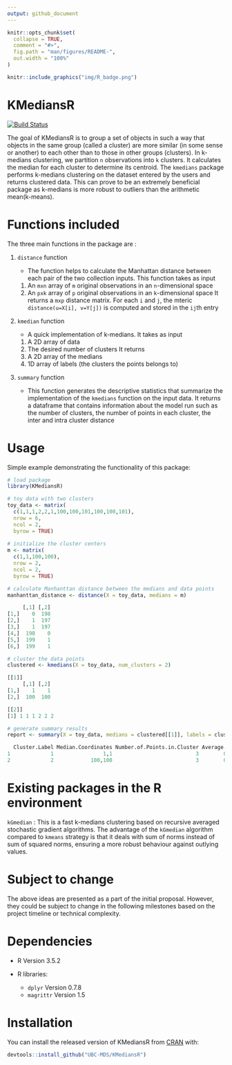 ```yaml
---
output: github_document
---
```


<!-- README.md is generated from README.Rmd. Please edit that file -->

```r
knitr::opts_chunk$set(
  collapse = TRUE,
  comment = "#>",
  fig.path = "man/figures/README-",
  out.width = "100%"
)
```


```r
knitr::include_graphics("img/R_badge.png")
```


# KMediansR
[![Build Status](https://travis-ci.org/panntingg/KMediansR.svg?branch=master)](https://travis-ci.org/panntingg/KMediansR)

The goal of KMediansR is to group a set of objects in such a way that objects in the same group (called a cluster) are more similar (in some sense or another) to each other than to those in other groups (clusters). In k-medians clustering, we partition `n` observations into `k` clusters. It calculates the median for each cluster to determine its centroid. The `kmedians` package performs k-medians clustering on the dataset entered by the users and returns clustered data. This can prove to be an extremely beneficial package as k-medians is more robust to outliers than the arithmetic mean(k-means).

# Functions included

The three main functions in the package are :

1. `distance` function

      - The function helps to calculate the Manhattan distance between each pair of the two collection inputs. This function takes as input 
      1. An `mxn` array of `m` original observations in an `n`-dimensional space
      2. An `pxk` array of `p` original observations in an `k`-dimensional space
      It returns a `mxp` distance matrix. For each `i` and `j`, the mteric `distance(u=X[i], v=Y[j])` is computed and stored in the `ij`th entry

2. `kmedian` function

      - A quick implementation of k-medians. It takes as input 
      1. A 2D array of data
      2. The desired number of clusters
      It returns 
      1. A 2D array of the medians
      2. 1D array of labels (the clusters the points belongs to)

3. `summary` function

      - This function generates the descriptive statistics that summarize the implementation of the `kmedians` function on the input data. It returns a           dataframe that contains information about the model run such as the number of clusters, the number of points in each cluster, the inter and intra           cluster distance


# Usage

Simple example demonstrating the functionality of this package:

``` r
# load package
library(KMediansR)

# toy data with two clusters                    
toy_data <- matrix(
  c(1,1,1,2,2,1,100,100,101,100,100,101),
  nrow = 6,
  ncol = 2,
  byrow = TRUE)
  
# initialize the cluster centers                                 
m <- matrix(
  c(1,1,100,100),
  nrow = 2,
  ncol = 2,
  byrow = TRUE)

# calculate Manhanttan distance between the medians and data points
manhanttan_distance <- distance(X = toy_data, medians = m)

     [,1] [,2]
[1,]    0  198
[2,]    1  197
[3,]    1  197
[4,]  198    0
[5,]  199    1
[6,]  199    1

# cluster the data points                                        
clustered <- kmedians(X = toy_data, num_clusters = 2)

[[1]]
     [,1] [,2]
[1,]    1    1
[2,]  100  100

[[2]]
[1] 1 1 1 2 2 2

# generate summary results                                       
report <- summary(X = toy_data, medians = clustered[[1]], labels = clustered[[2]])

  Cluster.Label Median.Coordinates Number.of.Points.in.Cluster Average.Distance  Minimum.Distance Maximum.Distance
1             1                1,1                           3        0.6666667                 0                1
2             2            100,100                           3        0.6666667                 0                1
```

# Existing packages in the R environment

`kGmedian` : This is a fast k-medians clustering based on recursive averaged stochastic gradient algorithms. The advantage of the `kGmedian` algorithm compared to `kmeans` strategy is that it deals with sum of norms instead of sum of squared norms, ensuring a more robust behaviour against outlying values. 

# Subject to change

The above ideas are presented as a part of the initial proposal. However, they could be subject to change in the following milestones based on the project timeline or technical complexity.

# Dependencies

- R Version 3.5.2

- R libraries:
    - `dplyr` Version 0.7.8
    - `magrittr` Version 1.5

# Installation

You can install the released version of KMediansR from [CRAN](https://CRAN.R-project.org) with:

``` r
devtools::install_github("UBC-MDS/KMediansR")
```
